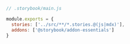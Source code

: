 ```js
// .storybook/main.js

module.exports = {
  stories: ['../src/**/*.stories.@(js|mdx)'],
  addons: ['@storybook/addon-essentials']
}
```
